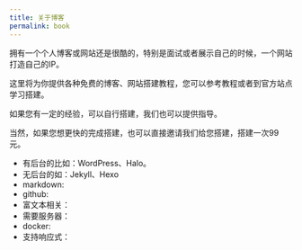 ```yaml
---
title: 关于博客 
permalink: book
---
```


拥有一个个人博客或网站还是很酷的，特别是面试或者展示自己的时候，一个网站打造自己的IP。

这里将为你提供各种免费的博客、网站搭建教程，您可以参考教程或者到官方站点学习搭建。

如果您有一定的经验，可以自行搭建，我们也可以提供指导。

当然，如果您想更快的完成搭建，也可以直接邀请我们给您搭建，搭建一次99元。

- 有后台的比如：WordPress、Halo。
- 无后台的如：Jekyll、Hexo
- markdown:
- github:
- 富文本相关：
- 需要服务器：
- docker:
- 支持响应式：







